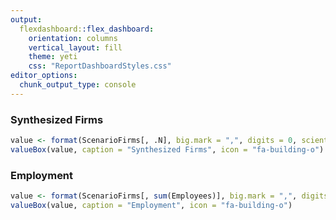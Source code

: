 ```yaml
---
output: 
  flexdashboard::flex_dashboard:
    orientation: columns
    vertical_layout: fill
    theme: yeti
    css: "ReportDashboardStyles.css"
editor_options: 
  chunk_output_type: console
---
```

### Synthesized Firms

```r
value <- format(ScenarioFirms[, .N], big.mark = ",", digits = 0, scientific = FALSE, trim = TRUE)
valueBox(value, caption = "Synthesized Firms", icon = "fa-building-o")
```

### Employment

```r
value <- format(ScenarioFirms[, sum(Employees)], big.mark = ",", digits = 0, scientific = FALSE, trim = TRUE)
valueBox(value, caption = "Employment", icon = "fa-building-o")
```